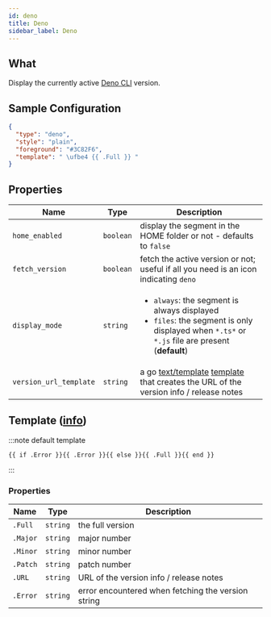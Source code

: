 ```yaml
---
id: deno
title: Deno
sidebar_label: Deno
---
```


## What

Display the currently active [Deno CLI][deno-docs] version.

## Sample Configuration

```json
{
  "type": "deno",
  "style": "plain",
  "foreground": "#3C82F6",
  "template": " \ufbe4 {{ .Full }} "
}
```

## Properties

| Name                   | Type      | Description                                                                                                                                                      |
| ---------------------- | --------- | ---------------------------------------------------------------------------------------------------------------------------------------------------------------- |
| `home_enabled`         | `boolean` | display the segment in the HOME folder or not - defaults to `false`                                                                                              |
| `fetch_version`        | `boolean` | fetch the active version or not; useful if all you need is an icon indicating `deno`                                                                               |
| `display_mode`         | `string`  | <ul><li>`always`: the segment is always displayed</li><li>`files`: the segment is only displayed when `*.ts*` or `*.js` file are present (**default**)</li></ul> |
| `version_url_template` | `string`  | a go [text/template][go-text-template] [template][templates] that creates the URL of the version info / release notes                                            |

## Template ([info][templates])

:::note default template

```template
{{ if .Error }}{{ .Error }}{{ else }}{{ .Full }}{{ end }}
```

:::

### Properties

| Name     | Type     | Description                                        |
| -------- | -------- | -------------------------------------------------- |
| `.Full`  | `string` | the full version                                   |
| `.Major` | `string` | major number                                       |
| `.Minor` | `string` | minor number                                       |
| `.Patch` | `string` | patch number                                       |
| `.URL`   | `string` | URL of the version info / release notes            |
| `.Error` | `string` | error encountered when fetching the version string |

[go-text-template]: https://golang.org/pkg/text/template/
[templates]: /docs/configuration/templates
[deno-docs]: https://deno.land/
